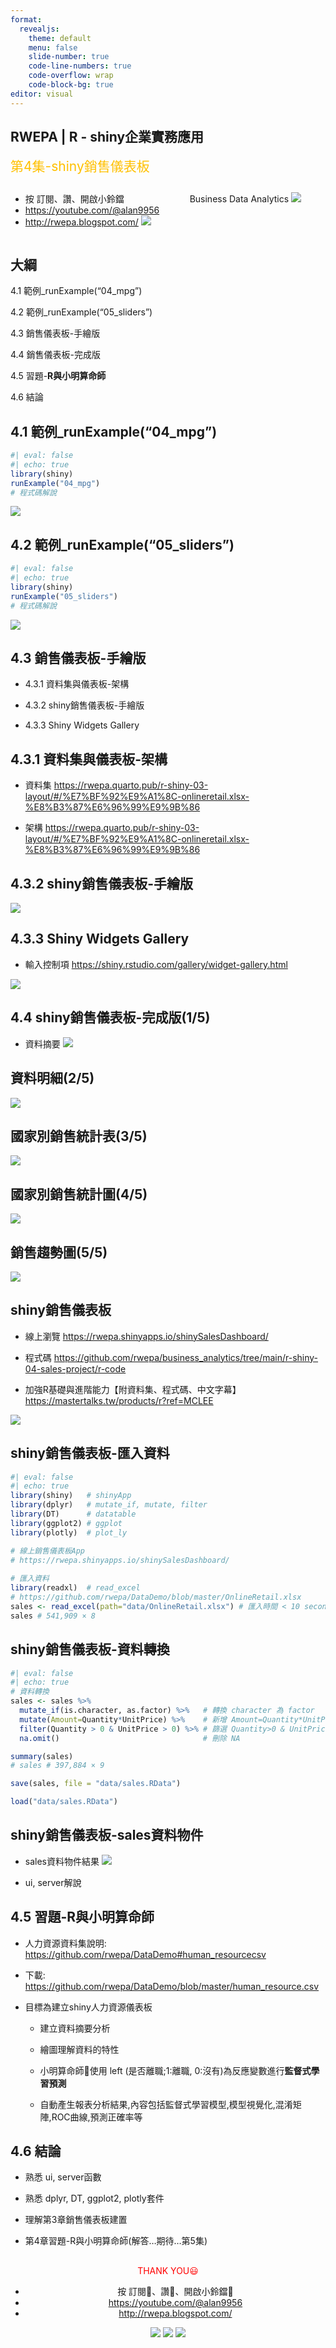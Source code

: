 ---
format:
  revealjs: 
    theme: default
    menu: false
    slide-number: true
    code-line-numbers: true
    code-overflow: wrap
    code-block-bg: true
editor: visual
---

## RWEPA \| R - shiny企業實務應用 {background-color="#002060"}

[第4集-shiny銷售儀表板]{style="color: #FFC000; font-size: 1.5em;"}

::: columns
::: {.column width="55%"}
-   按 訂閱、讚、開啟小鈴鐺
-   <a href="https://youtube.com/@alan9956" target="_blank">https://youtube.com/@alan9956</a>
-   <a href="http://rwepa.blogspot.com/" target="_blank">http://rwepa.blogspot.com/</a> ![](images/tail_3_icons.png)
:::

::: {.column width="45%"}
Business Data Analytics ![](images/r-shiny-wordcloud.png)
:::
:::

## 大綱

4.1 範例_runExample("04_mpg")

4.2 範例_runExample("05_sliders")

4.3 銷售儀表板-手繪版

4.4 銷售儀表板-完成版

4.5 習題-**R與小明算命師**

4.6 結論

## 4.1 範例_runExample("04_mpg")

```{r}
#| eval: false
#| echo: true
library(shiny)
runExample("04_mpg")
# 程式碼解說
```

![](images/04_mpg.png)

## 4.2 範例_runExample("05_sliders")

```{r}
#| eval: false
#| echo: true
library(shiny)
runExample("05_sliders")
# 程式碼解說
```

![](images/05_sliders.png)

## 4.3 銷售儀表板-手繪版

-   4.3.1 資料集與儀表板-架構

-   4.3.2 shiny銷售儀表板-手繪版

-   4.3.3 Shiny Widgets Gallery

## 4.3.1 資料集與儀表板-架構

-   資料集 <a href="https://rwepa.quarto.pub/r-shiny-03-layout/#/%E7%BF%92%E9%A1%8C-onlineretail.xlsx-%E8%B3%87%E6%96%99%E9%9B%86" target="_blank">https://rwepa.quarto.pub/r-shiny-03-layout/#/%E7%BF%92%E9%A1%8C-onlineretail.xlsx-%E8%B3%87%E6%96%99%E9%9B%86</a>

-   架構 <a href="https://rwepa.quarto.pub/r-shiny-03-layout/#/%E7%BF%92%E9%A1%8C---shiny-%E6%9E%B6%E6%A7%8B" target="_blank">https://rwepa.quarto.pub/r-shiny-03-layout/#/%E7%BF%92%E9%A1%8C-onlineretail.xlsx-%E8%B3%87%E6%96%99%E9%9B%86</a>

## 4.3.2 shiny銷售儀表板-手繪版

![](images/rwepa_sales_basic_dashboard.png)

## 4.3.3 Shiny Widgets Gallery {.smaller}

-   輸入控制項 <a href="https://shiny.rstudio.com/gallery/widget-gallery.html" target="_blank">https://shiny.rstudio.com/gallery/widget-gallery.html</a>

![](images/shiny_widgets_gallery.png)

## 4.4 shiny銷售儀表板-完成版(1/5)

-   資料摘要 ![](images/app1_summary.png)

## 資料明細(2/5)

![](images/app2_details.png)

## 國家別銷售統計表(3/5)

![](images/app3_country_list.png)

## 國家別銷售統計圖(4/5)

![](images/app4_country_chart.png)

## 銷售趨勢圖(5/5)

![](images/app5_daily_trend.png)

## shiny銷售儀表板 {.smaller}

-   線上瀏覽 <a href="https://rwepa.shinyapps.io/shinySalesDashboard/" target="_blank">https://rwepa.shinyapps.io/shinySalesDashboard/</a>

-   程式碼 <a href="https://github.com/rwepa/business_analytics/tree/main/r-shiny-04-sales-project/r-code" target="_blank">https://github.com/rwepa/business_analytics/tree/main/r-shiny-04-sales-project/r-code</a>

-   加強R基礎與進階能力【附資料集、程式碼、中文字幕】 <a href="https://mastertalks.tw/products/r?ref=MCLEE
    " target="_blank">https://mastertalks.tw/products/r?ref=MCLEE </a>

![](images/r_learning.png)

## shiny銷售儀表板-匯入資料

```{r}
#| eval: false
#| echo: true
library(shiny)   # shinyApp
library(dplyr)   # mutate_if, mutate, filter
library(DT)      # datatable
library(ggplot2) # ggplot
library(plotly)  # plot_ly

# 線上銷售儀表板App
# https://rwepa.shinyapps.io/shinySalesDashboard/
  
# 匯入資料
library(readxl)  # read_excel
# https://github.com/rwepa/DataDemo/blob/master/OnlineRetail.xlsx
sales <- read_excel(path="data/OnlineRetail.xlsx") # 匯入時間 < 10 seconds
sales # 541,909 × 8
```

## shiny銷售儀表板-資料轉換

```{r}
#| eval: false
#| echo: true
# 資料轉換
sales <- sales %>%
  mutate_if(is.character, as.factor) %>%   # 轉換 character 為 factor
  mutate(Amount=Quantity*UnitPrice) %>%    # 新增 Amount=Quantity*UnitPrice
  filter(Quantity > 0 & UnitPrice > 0) %>% # 篩選 Quantity>0 & UnitPrice>0
  na.omit()                                # 刪除 NA

summary(sales)
# sales # 397,884 × 9

save(sales, file = "data/sales.RData")

load("data/sales.RData")
```

## shiny銷售儀表板-sales資料物件

-   sales資料物件結果
![](images/print_sales.png)

-   ui, server解說

## 4.5 習題-R與小明算命師 {.smaller background-image="images/crystal_ball.png"}

-   人力資源資料集說明: <a href="https://github.com/rwepa/DataDemo#human_resourcecsv" target="_blank">https://github.com/rwepa/DataDemo#human_resourcecsv</a>

-   下載: <a href="https://github.com/rwepa/DataDemo/blob/master/human_resource.csv" target="_blank">https://github.com/rwepa/DataDemo/blob/master/human_resource.csv</a>

-   目標為建立shiny人力資源儀表板

    -   建立資料摘要分析

    -   繪圖理解資料的特性

    -   小明算命師🔮使用 left (是否離職;1:離職, 0:沒有)為反應變數進行**監督式學習預測**
    
    -   自動產生報表分析結果,內容包括監督式學習模型,模型視覺化,混淆矩陣,ROC曲線,預測正確率等

## 4.6 結論

-   熟悉 ui, server函數

-   熟悉 dplyr, DT, ggplot2, plotly套件

-   理解第3章銷售儀表板建置

-   第4章習題-R與小明算命師(解答...期待...第5集)

## 

::: {style="text-align: center"}
[THANK YOU😃]{style="color: red;"}

-   按 訂閱🛒、讚👋、開啟小鈴鐺🔔
-   <a href="https://youtube.com/@alan9956" target="_blank">https://youtube.com/@alan9956</a>
-   <a href="http://rwepa.blogspot.com/" target="_blank">http://rwepa.blogspot.com/</a>

![](images/tail_subscribe) ![](images/tail_rwepa.png) ![](images/tail_lee.png)
:::
